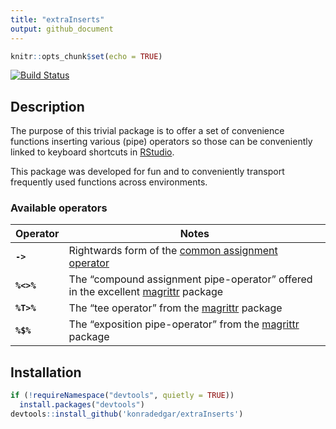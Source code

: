```yaml
---
title: "extraInserts"
output: github_document
---
```


```r
knitr::opts_chunk$set(echo = TRUE)
```

[![Build Status](https://travis-ci.org/konradedgar/extraInserts.svg?branch=master)](https://travis-ci.org/konradedgar/extraInserts)

## Description

The purpose of this trivial package is to offer a set of convenience functions inserting various (pipe) operators so those can be conveniently linked to keyboard shortcuts in [RStudio](https://www.rstudio.com/products/RStudio/).

This package was developed for fun and to conveniently transport frequently used functions across environments. 

### Available operators

| Operator      | Notes                                                                                  |
| ------------- | -------------------------------------------------------------------------------------- |
| **`->`**      | Rightwards form of the [common assignment operator][1]                                 |
| **`%<>%`**    | The "compound assignment pipe-operator" offered in the excellent [magrittr][2] package |
| **`%T>%`**    | The "tee operator" from the [magrittr][2] package                                      |
| **`%$%`**     | The "exposition pipe-operator" from the [magrittr][2] package                          |

## Installation

```r
if (!requireNamespace("devtools", quietly = TRUE))
  install.packages("devtools")
devtools::install_github('konradedgar/extraInserts')
```

[1]: https://rdrr.io/r/base/assignOps.html
[2]: https://magrittr.tidyverse.org/
